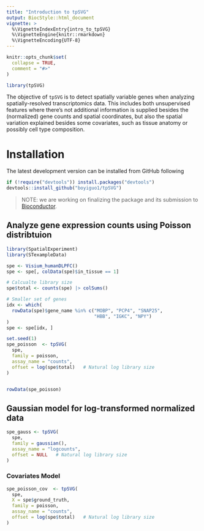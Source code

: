```yaml
---
title: "Introduction to tpSVG"
output: BiocStyle::html_document
vignette: >
  %\VignetteIndexEntry{intro_to_tpSVG}
  %\VignetteEngine{knitr::rmarkdown}
  %\VignetteEncoding{UTF-8}
---
```


```r
knitr::opts_chunk$set(
  collapse = TRUE,
  comment = "#>"
)
```

```r
library(tpSVG)
```

The objective of `tpSVG` is to detect spatially variable genes when analyzing spatially-resolved transcriptomics data. This includes both unsupervised features where there's not additional information is supplied besides the (normalized) gene counts and spatial coordinates, but also the spatial variation explained besides some covariates, such as tissue anatomy or possibly cell type composition. <!-- For any interested readers, please find our preprint describing the `tpSVG` models via bioRxiv [TODO: add link].  -->


# Installation

The latest development version can be installed from GitHub following
```r
if (!require("devtools")) install.packages("devtools")
devtools::install_github("boyiguo1/tpSVG")
```

> NOTE: we are working on finalizing the package and its submission to [Bioconductor](https://www.bioconductor.org/).

<!-- You can install the latest release version of `tpSVG` from Bioconductor via the following code. Additional details are shown on the Bioconductor page. -->

<!-- if (!require("BiocManager", quietly = TRUE)) { -->
<!--   install.packages("BiocManager") -->
<!-- } -->
<!-- BiocManager::install("tpSVG") -->

<!-- The latest development version can also be installed from the `devel` version of Bioconductor or from GitHub following -->

<!-- if (!require("devtools")) install.packages("devtools") -->
<!-- devtools::install_github("boyiguo1/tpSVG") -->

<!-- # `devel` version from Bioconductor -->
<!-- BiocManager::install(version='devel') -->

## Analyze gene expression counts using Poisson distribtuion
```r
library(SpatialExperiment)
library(STexampleData)

spe <- Visium_humanDLPFC()
spe <- spe[, colData(spe)$in_tissue == 1]

# Calcualte library size
spe$total <- counts(spe) |> colSums()

# Smaller set of genes
idx <- which(
  rowData(spe)$gene_name %in% c("MOBP", "PCP4", "SNAP25",
                                "HBB", "IGKC", "NPY")
)
spe <- spe[idx, ]

set.seed(1)
spe_poisson  <- tpSVG(
  spe,
  family = poisson,
  assay_name = "counts",
  offset = log(spe$total)   # Natural log library size
)


rowData(spe_poisson)
```


## Gaussian model for log-transformed normalized data
```r
spe_gauss <- tpSVG(
  spe, 
  family = gaussian(),
  assay_name = "logcounts",
  offset = NULL   # Natural log library size
)
```

### Covariates Model
```r
spe_poisson_cov  <- tpSVG(
  spe,
  X = spe$ground_truth, 
  family = poisson,
  assay_name = "counts",
  offset = log(spe$total)   # Natural log library size
)


```

